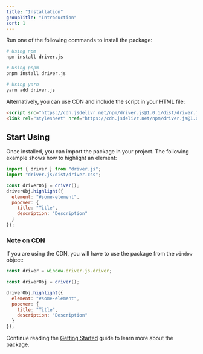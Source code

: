 ```yaml
---
title: "Installation"
groupTitle: "Introduction"
sort: 1
---
```


Run one of the following commands to install the package:

```bash
# Using npm
npm install driver.js

# Using pnpm
pnpm install driver.js

# Using yarn
yarn add driver.js
```

Alternatively, you can use CDN and include the script in your HTML file:

```html
<script src="https://cdn.jsdelivr.net/npm/driver.js@1.0.1/dist/driver.js.iife.js"></script>
<link rel="stylesheet" href="https://cdn.jsdelivr.net/npm/driver.js@1.0.1/dist/driver.css"/>
```

## Start Using
Once installed, you can import the package in your project. The following example shows how to highlight an element:

```js
import { driver } from "driver.js";
import "driver.js/dist/driver.css";

const driverObj = driver();
driverObj.highlight({
  element: "#some-element",
  popover: {
    title: "Title",
    description: "Description"
  }
});
```

### Note on CDN

If you are using the CDN, you will have to use the package from the `window` object:

```js
const driver = window.driver.js.driver;

const driverObj = driver();

driverObj.highlight({
  element: "#some-element",
  popover: {
    title: "Title",
    description: "Description"
  }
});
```

Continue reading the [Getting Started](/docs/basic-usage) guide to learn more about the package.